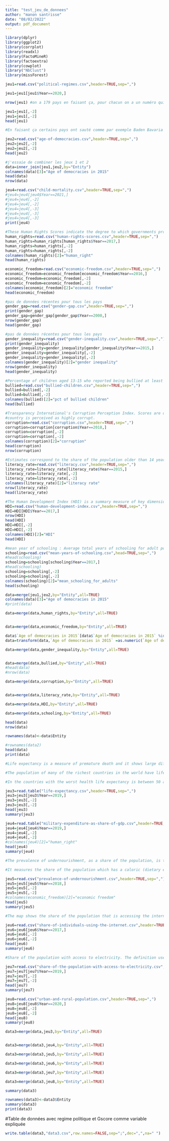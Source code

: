 ```yaml
---
title: "test_jeu_de_donnees"
author: "manon santrisse"
date: "08/02/2022"
output: pdf_document
---
```



```r
library(dplyr)
library(ggplot2)
library(corrplot)
library(readxl)
library(FactoMineR)
library(factoextra)
library(cowplot)
library("NbClust")
library(missForest)
```



```r
jeu1=read.csv("political-regimes.csv",header=TRUE,sep=",")

jeu1=jeu1[jeu1$Year==2020,]

nrow(jeu1) #on a 179 pays en faisant ça, pour chacun on a un numéro qui correspond à son niveau démocratique entre 0 et 3, plus c'est proche de 0, plus c'est autoritaire

jeu1=jeu1[,-2]
jeu1=jeu1[,-2]
head(jeu1)

#En faisant ça certains pays ont sauté comme par exemple Baden Bavaria 
```

```r
jeu2=read.csv("age-of-democracies.csv",header=TRUE,sep=",")
jeu2=jeu2[,-2]
jeu2=jeu2[,-2]
head(jeu2)
```

```r
#j'essaie de combiner les jeux 1 et 2
data=inner_join(jeu1,jeu2,by="Entity")
colnames(data)[3]="Age of democracies in 2015"
head(data)
nrow(data)
```

```r
jeu4=read.csv("child-mortality.csv",header=TRUE,sep=",")
#jeu4=jeu4[jeu4$Year==2021,]
#jeu4=jeu4[,-2]
#jeu4=jeu4[,-2]
#jeu4=jeu4[,-3]
#jeu4=jeu4[,-3]
#jeu4=jeu4[,-3]
print(jeu4)
```

```r
#These Human Rights Scores indicate the degree to which governments protect and respect human rights.
human_rights=read.csv("human-rights-scores.csv",header=TRUE,sep=",")
human_rights=human_rights[human_rights$Year==2017,]
human_rights=human_rights[,-2]
human_rights=human_rights[,-2]
colnames(human_rights)[2]="human_right"
head(human_rights)
```

```r
economic_freedom=read.csv("economic-freedom.csv",header=TRUE,sep=",")
economic_freedom=economic_freedom[economic_freedom$Year==2016,]
economic_freedom=economic_freedom[,-2]
economic_freedom=economic_freedom[,-2]
colnames(economic_freedom)[2]="economic freedom"
head(economic_freedom)
```

```r
#pas de données récentes pour tous les pays
gender_gap=read.csv("gender-gap.csv",header=TRUE,sep=",")
print(gender_gap)
gender_gap=gender_gap[gender_gap$Year==2000,]
nrow(gender_gap)
head(gender_gap)
```

```r
#pas de données récentes pour tous les pays
gender_inequality=read.csv("gender-inequality.csv",header=TRUE,sep=",")
print(gender_inequality)
gender_inequality=gender_inequality[gender_inequality$Year==2015,]
gender_inequality=gender_inequality[,-2]
gender_inequality=gender_inequality[,-2]
colnames(gender_inequality)[2]="gender inequality"
nrow(gender_inequality)
head(gender_inequality)
```

```r
#Percentage of children aged 13-15 who reported being bullied at least once in the past couple of months.
bullied=read.csv("bullied-children.csv",header=TRUE,sep=",")
bullied=bullied[,-2]
bullied=bullied[,-2]
colnames(bullied)[2]="pct of bullied children"
head(bullied)
```

```r
#Transparency International's Corruption Perception Index. Scores are on a scale of 0-100, where 0 means that a
#country is perceived as highly corrupt.
corruption=read.csv("corruption.csv",header=TRUE,sep=",")
corruption=corruption[corruption$Year==2018,]
corruption=corruption[,-2]
corruption=corruption[,-2]
colnames(corruption)[2]="corruption"
head(corruption)
nrow(corruption)
```

```r
#Estimates correspond to the share of the population older than 14 years that is able to read and write.
literacy_rate=read.csv("literacy.csv",header=TRUE,sep=",")
literacy_rate=literacy_rate[literacy_rate$Year==2015,]
literacy_rate=literacy_rate[,-2]
literacy_rate=literacy_rate[,-2]
colnames(literacy_rate)[2]="literacy rate"
nrow(literacy_rate)
head(literacy_rate)
```

```r
#The Human Development Index (HDI) is a summary measure of key dimensions of human development: a long and healthy life, a good education, and having a decent standard of living.
HDI=read.csv("human-development-index.csv",header=TRUE,sep=",")
HDI=HDI[HDI$Year==2017,]
nrow(HDI)
head(HDI)
HDI=HDI[,-2]
HDI=HDI[,-2]
colnames(HDI)[2]="HDI"
head(HDI)
```

```r
#mean year of schooling : Average total years of schooling for adult population
schooling=read.csv("mean-years-of-schooling.csv",head=TRUE,sep=",")
#head(schooling)
schooling=schooling[schooling$Year==2017,]
#head(schooling)
schooling=schooling[,-2]
schooling=schooling[,-2]
colnames(schooling)[2]="mean_schooling_for_adults"
head(schooling)
```

```r
data=merge(jeu1,jeu2,by="Entity",all=TRUE)
colnames(data)[3]="Age of democracies in 2015"
#print(data)

data=merge(data,human_rights,by="Entity",all=TRUE)


data=merge(data,economic_freedom,by="Entity",all=TRUE)

data$`Age of democracies in 2015`[data$`Age of democracies in 2015` %in% "Not a democracy in 2015"]<-0
data=transform(data,`Age of democracies in 2015` =as.numeric(`Age of democracies in 2015`))

data=merge(data,gender_inequality,by="Entity",all=TRUE)


data=merge(data,bullied,by="Entity",all=TRUE)
#head(data)
#nrow(data)

data=merge(data,corruption,by="Entity",all=TRUE)


data=merge(data,literacy_rate,by="Entity",all=TRUE)

data=merge(data,HDI,by="Entity",all=TRUE)

data=merge(data,schooling,by="Entity",all=TRUE)

head(data)
nrow(data)

rownames(data)<-data$Entity

#rownames(data2)
head(data)
print(data)
```



```r
#Life expectancy is a measure of premature death and it shows large differences in health across the world.

#The population of many of the richest countries in the world have life expectancies of over 80 years. In 2019 the life expectancy in Spain, Switzerland, Italy, and Australia was over 83 years. In Japan it was the highest with close to 85 years.

#In the countries with the worst health life expectancy is between 50 and 60 years. The population of the Central African Republic has the lowest life expectancy in 2019 with 53 years.

jeu3=read.table("life-expectancy.csv",header=TRUE,sep=",")
jeu3=jeu3[jeu3$Year==2019,]
jeu3=jeu3[,-2]
jeu3=jeu3[,-2]
head(jeu3)
summary(jeu3)
```

```r
jeu4=read.table("military-expenditure-as-share-of-gdp.csv",header=TRUE,sep=",")
jeu4=jeu4[jeu4$Year==2019,]
jeu4=jeu4[,-2]
jeu4=jeu4[,-2]
#colnames(jeu4)[2]="human_right"
head(jeu4)
summary(jeu4)
```


```r
#The prevalence of undernourishment, as a share of the population, is the main hunger indicator used by the UN’s Food and Agriculture Organization.

#It measures the share of the population which has a caloric (dietary energy) intake which is insufficient to meet the minimum energy requirements defined as necessary for a given population.

jeu5=read.csv("prevalence-of-undernourishment.csv",header=TRUE,sep=",")
jeu5=jeu5[jeu5$Year==2018,]
jeu5=jeu5[,-2]
jeu5=jeu5[,-2]
#colnames(economic_freedom)[2]="economic freedom"
head(jeu5)
summary(jeu5)


```


```r
#The map shows the share of the population that is accessing the internet for all countries of the world. Internet users are individuals who have used the Internet (from any location) in the last 3 months. The Internet can be used via a computer, mobile phone, personal digital assistant, games machine, digital TV etc.

jeu6=read.csv("share-of-individuals-using-the-internet.csv",header=TRUE,sep=",")
jeu6=jeu6[jeu6$Year==2017,]
jeu6=jeu6[,-2]
jeu6=jeu6[,-2]
head(jeu6)
summary(jeu6)
```

```r
#Share of the population with access to electricity. The definition used in international statistics adopts a very low cutoff for what it means to ‘have access to electricity’. It is defined as having an electricity source that can provide very basic lighting, and charge a phone or power a radio for 4 hours per day.

jeu7=read.csv("share-of-the-population-with-access-to-electricity.csv",header=TRUE,sep=",")
jeu7=jeu7[jeu7$Year==2019,]
jeu7=jeu7[,-2]
jeu7=jeu7[,-2]
head(jeu7)
summary(jeu7)

```



```r
jeu8=read.csv("urban-and-rural-population.csv",header=TRUE,sep=",")
jeu8=jeu8[jeu8$Year==2020,]
jeu8=jeu8[,-2]
jeu8=jeu8[,-2]
head(jeu8)
summary(jeu8)
```



```r

data3=merge(data,jeu3,by="Entity",all=TRUE)


data3=merge(data3,jeu4,by="Entity",all=TRUE)

data3=merge(data3,jeu5,by="Entity",all=TRUE)

data3=merge(data3,jeu6,by="Entity",all=TRUE)

data3=merge(data3,jeu7,by="Entity",all=TRUE)

data3=merge(data3,jeu8,by="Entity",all=TRUE)

summary(data3)

rownames(data3)<-data3$Entity
summary(data3)
print(data3)


```

#Table de données avec regime politique et Gscore comme variable expliquée 
```r
write.table(data3,"data3.csv",row.names=FALSE,sep=";",dec=",",na=" ")
```


